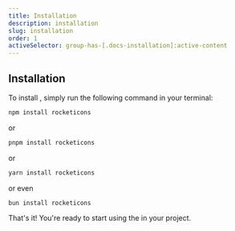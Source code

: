 ```yaml
---
title: Installation
description: installation
slug: installation
order: 1
activeSelector: group-has-[.docs-installation]:active-content
---
```



## Installation

To install <RocketIconsText className="text-slate-900 dark:text-white" />, simply run the following command in your terminal:

```bash
npm install rocketicons
```

or

```bash
pnpm install rocketicons
```

or

```bash
yarn install rocketicons
```

or even

```bash
bun install rocketicons
```

That's it! You're ready to start using the <RocketIconsText className="text-slate-900 dark:text-white" /> in your project.